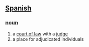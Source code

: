 == [[Spanish]] ==
=== [[noun]] ===
# a [[court of law]] with a [[judge]]
# a place for adjudicated individuals